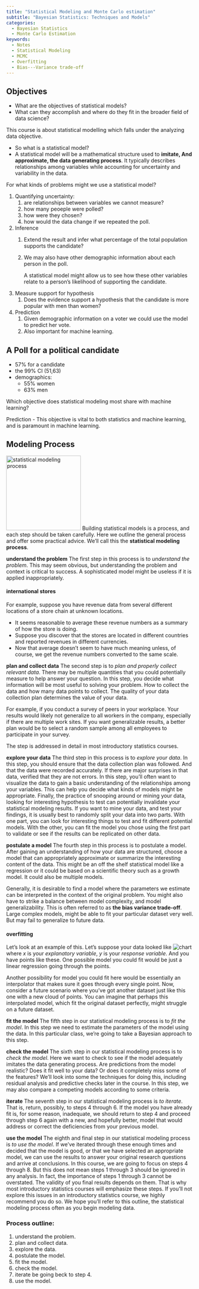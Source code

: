 ```yaml
---
title: "Statistical Modeling and Monte Carlo estimation"
subtitle: "Bayesian Statistics: Techniques and Models"
categories:
  - Bayesian Statistics
  - Monte Carlo Estimation
keywords:
  - Notes
  - Statistical Modeling
  - MCMC
  - Overfitting
  - Bias---Variance trade-off
---
```



## Objectives

-   What are the objectives of statistical models?
-   What can they accomplish and where do they fit in the broader field of data science?

This course is about statistical modelling which falls under the analyzing data objective.

-   So what is a statistical model?
-   A statistical model will be a mathematical structure used to **imitate, And approximate, the data generating process**. It typically describes relationships among variables while accounting for uncertainty and variability in the data.

For what kinds of problems might we use a statistical model?

1.  Quantifying uncertainty:
    1.  are relationships between variables we cannot measure?
    2.  how many peoeple were polled?
    3.  how were they chosen?
    4.  how would the data change if we repeated the poll.
2.  Inference
    1.  Extend the result and infer what percentage of the total population supports the candidate?

    2.  We may also have other demographic information about each person in the poll.

        A statistical model might allow us to see how these other variables relate to a person's likelihood of supporting the candidate.
3.  Measure support for hypothesis
    1.  Does the evidence support a hypothesis that the candidate is more popular with men than women?
4.  Prediction
    1.  Given demographic information on a voter we could use the model to predict her vote.
    2.  Also important for machine learning.

::: {exm-poll}
## A Poll for a political candidate

-   57% for a candidate
-   the 99% CI (51,63)
-   demographics:
    -   55% women
    -   63% men
:::

::: {exr-c2l01-question1}
Which objective does statistical modeling most share with machine learning?
:::

::: {.solution}
Prediction - This objective is vital to both statistics and machine learning, and is paramount in machine learning.
:::

## Modeling Process

![statistical modeling process](images/c2l01-ss-01-statistical-modeling-process.png){.column-margin width="200px"}
Building statistical models is a process, and each step should be taken carefully. Here we outline the general process and offer some practical advice. We'll call this the **statistical modeling process**.

[**understand the problem**]{.column-margin} The first step in this process is to *understand the problem*. This may seem obvious, but understanding the problem and context is critical to success. A sophisticated model might be useless if it is applied inappropriately.

::: {#exm-international-stores}
#### international stores

For example, suppose you have revenue data from several different locations of a store chain at unknown locations.

-   It seems reasonable to average these revenue numbers as a summary of how the store is doing.
-   Suppose you discover that the stores are located in different countries and reported revenues in different currencies.
-   Now that average doesn't seem to have much meaning unless, of course, we get the revenue numbers converted to the same scale.
:::

[**plan and collect data**]{.column-margin} The second step is to *plan and properly collect relevant data*. There may be multiple quantities that you could potentially measure to help answer your question. In this step, you decide what information will be most useful to solving your problem. How to collect the data and how many data points to collect. The quality of your data collection plan determines the value of your data.

::: {#exp-peers-survey}
For example, if you conduct a survey of peers in your workplace. Your results would likely not generalize to all workers in the company, especially if there are multiple work sites. If you want generalizable results, a better plan would be to select a random sample among all employees to participate in your survey.
:::

The step is addressed in detail in most introductory statistics courses.

[**explore your data**]{.column-margin} The third step in this process is to *explore your data*. In this step, you should ensure that the data collection plan was followed. And that the data were recorded accurately. If there are major surprises in that data, verified that they are not errors. In this step, you'll often want to visualize the data to gain a basic understanding of the relationships among your variables. This can help you decide what kinds of models might be appropriate. Finally, the practice of snooping around or mining your data, looking for interesting hypothesis to test can potentially invalidate your statistical modeling results. If you want to mine your data, and test your findings, it is usually best to randomly split your data into two parts. With one part, you can look for interesting things to test and fit different potential models. With the other, you can fit the model you chose using the first part to validate or see if the results can be replicated on other data.

[**postulate a model**]{.column-margin} The fourth step in this process is to postulate a model. After gaining an understanding of how your data are structured, choose a model that can appropriately approximate or summarize the interesting content of the data. This might be an off the shelf statistical model like a regression or it could be based on a scientific theory such as a growth model. It could also be multiple models.

Generally, it is desirable to find a model where the parameters we estimate can be interpreted in the context of the original problem. You might also have to strike a balance between model complexity, and model generalizability. This is often referred to as **the bias variance trade-off**. Large complex models, might be able to fit your particular dataset very well. But may fail to generalize to future data.

::: {#exm-overfitting-model}

#### overfitting

Let's look at an example of this. Let's suppose your data looked like ![chart](images/c2l01-ss-02-graph.png){.column-margin} where $x$ is your *explanatory variable*, $y$ is your *response variable*. And you have points like these. One possible model you could fit would be just a linear regression going through the points.

Another possibility for model you could fit here would be essentially an interpolator that makes sure it goes through every single point. Now, consider a future scenario where you've got another dataset just like this one with a new cloud of points. You can imagine that perhaps this interpolated model, which fit the original dataset perfectly, might struggle on a future dataset.
:::

[**fit the model**]{.column-margin} The fifth step in our statistical modeling process is to *fit the model*. In this step we need to estimate the parameters of the model using the data. In this particular class, we're going to take a Bayesian approach to this step.

[**check the model**]{.column-margin} The sixth step in our statistical modeling process is to *check the model*. Here we want to check to see if the model adequately imitates the data generating process. Are predictions from the model realistic? Does it fit well to your data? Or does it completely miss some of the features? We'll look into some the techniques for doing this, including residual analysis and predictive checks later in the course. In this step, we may also compare a competing models according to some criteria.

[**iterate**]{.column-margin} The seventh step in our statistical modeling process is *to iterate*. That is, return, possibly, to steps 4 through 6. If the model you have already fit is, for some reason, inadequate, we should return to step 4 and proceed through step 6 again with a new, and hopefully better, model that would address or correct the deficiencies from your previous model.

[**use the model**]{.column-margin} The eighth and final step in our statistical modeling process is *to use the model*. If we've iterated through these enough times and decided that the model is good, or that we have selected an appropriate model, we can use the results to answer your original research questions and arrive at conclusions. In this course, we are going to focus on steps 4 through 8. But this does not mean steps 1 through 3 should be ignored in any analysis. In fact, the importance of steps 1 through 3 cannot be overstated. The validity of you final results depends on them. That is why most introductory statistics courses will emphasize these steps. If you'll not explore this issues in an introductory statistics course, we highly recommend you do so. We hope you'll refer to this outline, the statistical modeling process often as you begin modeling data.

### Process outline:

1.  understand the problem.
2.  plan and collect data.
3.  explore the data.
4.  postulate the model.
5.  fit the model.
6.  check the model.
7.  iterate be going beck to step 4.
8.  use the model.

